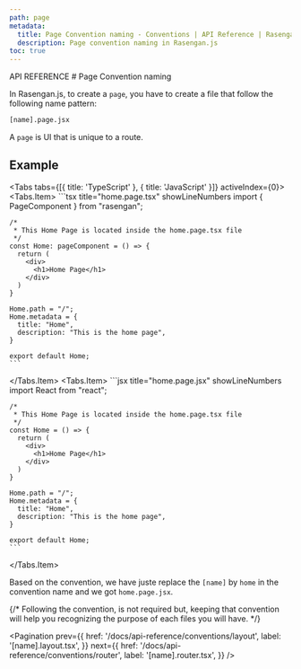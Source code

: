 ```yaml
---
path: page
metadata:
  title: Page Convention naming - Conventions | API Reference | Rasengan.js
  description: Page convention naming in Rasengan.js
toc: true
---
```



<span className="text-[12px] font-mono-regular text-foreground/60">
  API REFERENCE
</span>
# Page Convention naming

In Rasengan.js, to create a `page`, you have to create a file that follow the following name pattern: 

```txt title="Page" showLineNumbers
[name].page.jsx
```

A `page` is UI that is unique to a route.

## Example

<Tabs tabs={[{ title: 'TypeScript' }, { title: 'JavaScript' }]} activeIndex={0}>
  <Tabs.Item>
    ```tsx title="home.page.tsx" showLineNumbers
    import { PageComponent } from "rasengan";

    /*
     * This Home Page is located inside the home.page.tsx file
     */
    const Home: pageComponent = () => {
      return (
        <div>
          <h1>Home Page</h1>
        </div>
      )
    }
    
    Home.path = "/";
    Home.metadata = {
      title: "Home",
      description: "This is the home page",
    }

    export default Home;
    ```
  </Tabs.Item>
  <Tabs.Item>
    ```jsx title="home.page.jsx" showLineNumbers
    import React from "react";

    /*
     * This Home Page is located inside the home.page.tsx file
     */
    const Home = () => {
      return (
        <div>
          <h1>Home Page</h1>
        </div>
      )
    }
    
    Home.path = "/";
    Home.metadata = {
      title: "Home",
      description: "This is the home page",
    }

    export default Home;
    ```
  </Tabs.Item>
</Tabs>

Based on the convention, we have juste replace the `[name]` by `home` in the convention name and we got `home.page.jsx`.

{/* <AlertBox>
Following the convention, is not required but, keeping that convention will help you recognizing the purpose of each files you will have.
</AlertBox> */}

<Pagination 
  prev={{
    href: '/docs/api-reference/conventions/layout',
    label: '[name].layout.tsx',
  }}
  next={{
    href: '/docs/api-reference/conventions/router',
    label: '[name].router.tsx',
  }}
/>